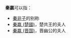 '''秦嬴'''可以指：
*[[秦非子|秦非子]]的别称
*[[秦嬴_(楚國)|秦嬴 (楚國)]]，楚共王的夫人
*[[秦嬴_(晋国)|秦嬴 (晋国)]]，晋幽公的夫人

{{Disambig|cat=二字秦姓人名消歧义|ying}}